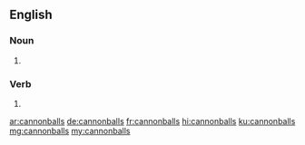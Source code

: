 {{also|cannon balls}}
==English==

===Noun===
{{head|en|noun plural form}}

# {{plural of|cannonball|lang=en}}

===Verb===
{{head|en|verb form}}

# {{en-third-person singular of|cannonball}}

[[ar:cannonballs]]
[[de:cannonballs]]
[[fr:cannonballs]]
[[hi:cannonballs]]
[[ku:cannonballs]]
[[mg:cannonballs]]
[[my:cannonballs]]